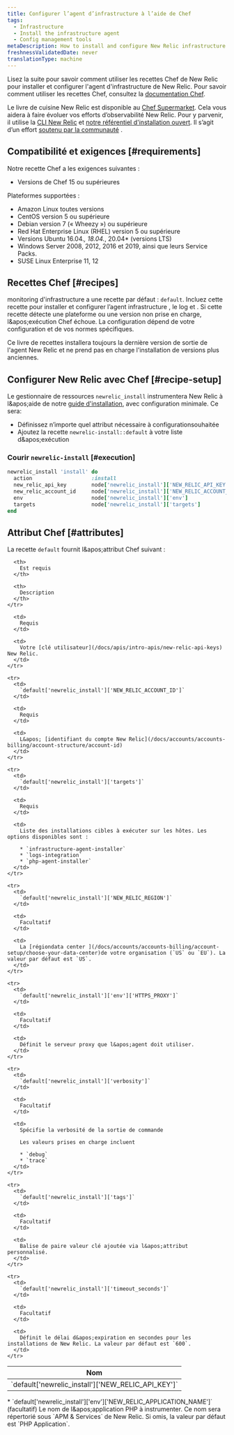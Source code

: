 ```yaml
---
title: Configurer l’agent d’infrastructure à l’aide de Chef
tags:
  - Infrastructure
  - Install the infrastructure agent
  - Config management tools
metaDescription: How to install and configure New Relic infrastructure monitoring using Chef.
freshnessValidatedDate: never
translationType: machine
---
```


Lisez la suite pour savoir comment utiliser les recettes Chef de New Relic pour installer et configurer l&apos;agent d&apos;infrastructure de New Relic. Pour savoir comment utiliser les recettes Chef, consultez la [documentation Chef](https://www.chef.io/solutions/infrastructure-automation/).

Le livre de cuisine New Relic est disponible au [Chef Supermarket](https://supermarket.chef.io/cookbooks/newrelic-install). Cela vous aidera à faire évoluer vos efforts d’observabilité New Relic. Pour y parvenir, il utilise la [CLI New Relic](https://github.com/newrelic/newrelic-cli) et [notre référentiel d&apos;installation ouvert](https://github.com/newrelic/open-install-library). Il s’agit d’un effort [soutenu par la communauté](https://github.com/newrelic/chef-install) .

## Compatibilité et exigences [#requirements]

Notre recette Chef a les exigences suivantes :

* Versions de Chef 15 ou supérieures

Plateformes supportées :

* Amazon Linux toutes versions
* CentOS version 5 ou supérieure
* Debian version 7 (« Wheezy ») ou supérieure
* Red Hat Enterprise Linux (RHEL) version 5 ou supérieure
* Versions Ubuntu 16.04.*, 18.04.*, 20.04\* (versions LTS)
* Windows Server 2008, 2012, 2016 et 2019, ainsi que leurs Service Packs.
* SUSE Linux Enterprise 11, 12

## Recettes Chef [#recipes]

monitoring d&apos;infrastructure a une recette par défaut : `default`. Incluez cette recette pour installer et configurer l’agent infrastructure , le log et <InlinePopover type="apm" />. Si cette recette détecte une plateforme ou une version non prise en charge, l&amp;apos;exécution Chef échoue. La configuration dépend de votre configuration et de vos normes spécifiques.

<Callout variant="important">
  Ce livre de recettes installera toujours la dernière version de sortie de l&apos;agent New Relic et ne prend pas en charge l&apos;installation de versions plus anciennes.
</Callout>

## Configurer New Relic avec Chef [#recipe-setup]

Le gestionnaire de ressources `newrelic_install` instrumentera New Relic à l&amp;apos;aide de notre [guide d&apos;installation](https://one.newrelic.com/marketplace/install-data-source?state=54fb0241-f38f-ac22-f941-6566d771b6f4), avec configuration minimale. Ce sera:

* Définissez n’importe quel attribut nécessaire à configurationsouhaitée
* Ajoutez la recette `newrelic-install::default` à votre liste d&amp;apos;exécution

### Courir `newrelic-install` [#execution]

```ruby
newrelic_install 'install' do
  action                   :install
  new_relic_api_key        node['newrelic_install']['NEW_RELIC_API_KEY']
  new_relic_account_id     node['newrelic_install']['NEW_RELIC_ACCOUNT_ID']
  env                      node['newrelic_install']['env']
  targets                  node['newrelic_install']['targets']
end
```

## Attribut Chef [#attributes]

La recette `default` fournit l&amp;apos;attribut Chef suivant :

<table>
  <thead>
    <tr>
      <th style={{ width: "300px" }}>
        Nom
      </th>

      <th>
        Est requis
      </th>

      <th>
        Description
      </th>
    </tr>
  </thead>

  <tbody>
    <tr>
      <td>
        `default['newrelic_install']['NEW_RELIC_API_KEY']`
      </td>

      <td>
        Requis
      </td>

      <td>
        Votre [clé utilisateur](/docs/apis/intro-apis/new-relic-api-keys) New Relic.
      </td>
    </tr>

    <tr>
      <td>
        `default['newrelic_install']['NEW_RELIC_ACCOUNT_ID']`
      </td>

      <td>
        Requis
      </td>

      <td>
        L&apos; [identifiant du compte New Relic](/docs/accounts/accounts-billing/account-structure/account-id)
      </td>
    </tr>

    <tr>
      <td>
        `default['newrelic_install']['targets']`
      </td>

      <td>
        Requis
      </td>

      <td>
        Liste des installations cibles à exécuter sur les hôtes. Les options disponibles sont :

        * `infrastructure-agent-installer`
        * `logs-integration`
        * `php-agent-installer`
      </td>
    </tr>

    <tr>
      <td>
        `default['newrelic_install']['NEW_RELIC_REGION']`
      </td>

      <td>
        Facultatif
      </td>

      <td>
        La [régiondata center ](/docs/accounts/accounts-billing/account-setup/choose-your-data-center)de votre organisation (`US` ou `EU`). La valeur par défaut est `US`.
      </td>
    </tr>

    <tr>
      <td>
        `default['newrelic_install']['env']['HTTPS_PROXY']`
      </td>

      <td>
        Facultatif
      </td>

      <td>
        Définit le serveur proxy que l&apos;agent doit utiliser.
      </td>
    </tr>

    <tr>
      <td>
        `default['newrelic_install']['verbosity']`
      </td>

      <td>
        Facultatif
      </td>

      <td>
        Spécifie la verbosité de la sortie de commande

        Les valeurs prises en charge incluent

        * `debug`
        * `trace`
      </td>
    </tr>

    <tr>
      <td>
        `default['newrelic_install']['tags']`
      </td>

      <td>
        Facultatif
      </td>

      <td>
        Balise de paire valeur clé ajoutée via l&apos;attribut personnalisé.
      </td>
    </tr>

    <tr>
      <td>
        `default['newrelic_install']['timeout_seconds']`
      </td>

      <td>
        Facultatif
      </td>

      <td>
        Définit le délai d&apos;expiration en secondes pour les installations de New Relic. La valeur par défaut est `600`.
      </td>
    </tr>
  </tbody>
</table>

<CollapserGroup>
  <Collapser id="environment-vars" title="Agent PHP">
    * `default['newrelic_install']['env']['NEW_RELIC_APPLICATION_NAME']` (facultatif) Le nom de l&amp;apos;application PHP à instrumenter. Ce nom sera répertorié sous `APM & Services` de New Relic. Si omis, la valeur par défaut est `PHP Application`.
  </Collapser>
</CollapserGroup>